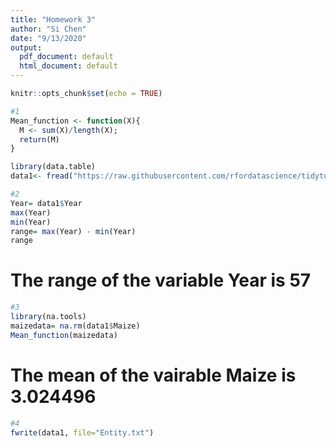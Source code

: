 ```yaml
---
title: "Homework 3"
author: "Si Chen"
date: "9/13/2020"
output:
  pdf_document: default
  html_document: default
---
```


```r
knitr::opts_chunk$set(echo = TRUE)
```

```r
#1
Mean_function <- function(X){
  M <- sum(X)/length(X);
  return(M)
}
```

```r
library(data.table)
data1<- fread("https://raw.githubusercontent.com/rfordatascience/tidytuesday/master/data/2020/2020-09-01/key_crop_yields.csv")
```

```r
#2
Year= data1$Year
max(Year)
min(Year)
range= max(Year) - min(Year)
range
```
# The range of the variable Year is 57
```r
#3
library(na.tools)
maizedata= na.rm(data1$Maize)
Mean_function(maizedata)
```
# The mean of the vairable Maize is 3.024496
```r
#4
fwrite(data1, file="Entity.txt")
```

